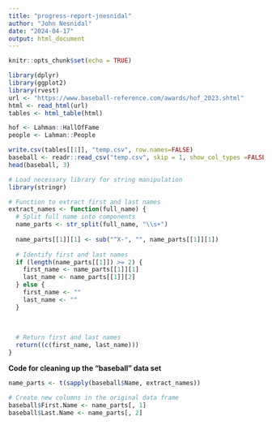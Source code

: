 ```yaml
---
title: "progress-report-jnesnidal"
author: "John Nesnidal"
date: "2024-04-17"
output: html_document
---
```


```r
knitr::opts_chunk$set(echo = TRUE)
```


```r
library(dplyr)
library(ggplot2)
library(rvest)
url <- "https://www.baseball-reference.com/awards/hof_2023.shtml"
html <- read_html(url)
tables <- html_table(html)
```

```r
hof <- Lahman::HallOfFame
people <- Lahman::People

write.csv(tables[[1]], "temp.csv", row.names=FALSE)
baseball <- readr::read_csv("temp.csv", skip = 1, show_col_types =FALSE)
head(baseball, 3)
```

```r
# Load necessary library for string manipulation
library(stringr)

# Function to extract first and last names
extract_names <- function(full_name) {
  # Split full name into components
  name_parts <- str_split(full_name, "\\s+")
  
  name_parts[[1]][1] <- sub("^X-", "", name_parts[[1]][1])
  
  # Identify first and last names
  if (length(name_parts[[1]]) >= 2) {
    first_name <- name_parts[[1]][1]
    last_name <- name_parts[[1]][2]
  } else {
    first_name <- ""
    last_name <- ""
  }
  
  
  
  # Return first and last names
  return((c(first_name, last_name)))
}
```


**Code for cleaning up the "baseball" data set**

```r
name_parts <- t(sapply(baseball$Name, extract_names))

# Create new columns in the original data frame
baseball$First.Name <- name_parts[, 1]
baseball$Last.Name <- name_parts[, 2]





```

